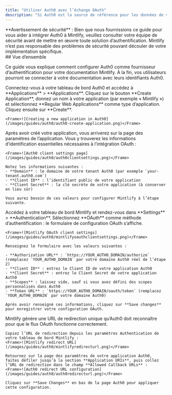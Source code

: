 ```yaml
---
title: "Utiliser Auth0 avec l’échange OAuth"
description: "Si Auth0 est la source de référence pour les données de vos utilisateurs, vous pouvez configurer Mintlify en tant qu’application cliente OAuth pour authentifier vos utilisateurs."
---
```


<Note>
  **Avertissement de sécurité** : Bien que nous fournissions ce guide pour vous aider à intégrer Auth0 à Mintlify, veuillez consulter votre équipe de sécurité avant de mettre en œuvre toute solution d’authentification. Mintlify n’est pas responsable des problèmes de sécurité pouvant découler de votre implémentation spécifique.
</Note>

<div id="overview">
  ## Vue d’ensemble
</div>

Ce guide vous explique comment configurer Auth0 comme fournisseur d’authentification pour votre documentation Mintlify. À la fin, vos utilisateurs pourront se connecter à votre documentation avec leurs identifiants Auth0.

<Steps>
  <Step title="Créer une application Web classique dans Auth0">
    Connectez-vous à votre tableau de bord Auth0 et accédez à **Applications** > **Applications**. Cliquez sur le bouton **Create Application**, donnez un nom à votre application (par exemple « Mintlify ») et sélectionnez **Regular Web Applications** comme type d’application. Cliquez ensuite sur **Create**.
    
    <Frame>![Creating a new application in Auth0](/images/guides/auth0/auth0-create-application.png)</Frame>
  </Step>
  <Step title="Récupérer les informations client">
    Après avoir créé votre application, vous arriverez sur la page des paramètres de l’application. Vous y trouverez les informations d’identification essentielles nécessaires à l’intégration OAuth :
    
    <Frame>![Auth0 client settings page](/images/guides/auth0/auth0clientsettings.png)</Frame>
    
    Notez les informations suivantes :
    - **Domain** : le domaine de votre tenant Auth0 (par exemple `your-tenant.auth0.com`)
    - **Client ID** : l’identifiant public de votre application
    - **Client Secret** : la clé secrète de votre application (à conserver en lieu sûr)
    
    Vous aurez besoin de ces valeurs pour configurer Mintlify à l’étape suivante.
  </Step>
  <Step title="Configurer le client Mintlify">
    Accédez à votre tableau de bord Mintlify et rendez-vous dans **Settings** > **Authentication**. Sélectionnez **OAuth** comme méthode d’authentification : le formulaire de configuration OAuth s’affiche.
    
    <Frame>![Mintlify OAuth client settings](/images/guides/auth0/mintlifyoauthclientsettings.png)</Frame>
    
    Renseignez le formulaire avec les valeurs suivantes :
    
    - **Authorization URL** : `https://YOUR_AUTH0_DOMAIN/authorize` (remplacez `YOUR_AUTH0_DOMAIN` par votre domaine Auth0 réel de l’étape 2)
    - **Client ID** : entrez le Client ID de votre application Auth0
    - **Client Secret** : entrez le Client Secret de votre application Auth0
    - **Scopes** : laissez vide, sauf si vous avez défini des scopes personnalisés dans Auth0
    - **Token URL** : `https://YOUR_AUTH0_DOMAIN/oauth/token` (remplacez `YOUR_AUTH0_DOMAIN` par votre domaine Auth0)
    
    Après avoir renseigné ces informations, cliquez sur **Save changes** pour enregistrer votre configuration OAuth.
  </Step>
  <Step title="Configurer l’URL de rappel (Callback)">
    Mintlify génère une URL de redirection unique qu’Auth0 doit reconnaître pour que le flux OAuth fonctionne correctement.
    
    Copiez l’URL de redirection depuis les paramètres Authentication de votre tableau de bord Mintlify :
    <Frame>![Mintlify redirect URL](/images/guides/auth0/mintlifyredirecturl.png)</Frame>
    
    Retournez sur la page des paramètres de votre application Auth0, faites défiler jusqu’à la section **Application URIs**, puis collez l’URL de redirection dans le champ **Allowed Callback URLs** :
    <Frame>![Auth0 redirect URL configuration](/images/guides/auth0/auth0redirecturl.png)</Frame>
    
    Cliquez sur **Save Changes** en bas de la page Auth0 pour appliquer cette configuration.
  </Step>
</Steps>